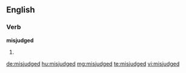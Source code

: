 ==English==

===Verb===
'''misjudged'''

# {{past of|misjudge}}

[[de:misjudged]]
[[hu:misjudged]]
[[mg:misjudged]]
[[te:misjudged]]
[[vi:misjudged]]